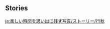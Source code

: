 {{EventTabs}}
==Stories==
{{TPRGT Story
|character          = Xingqiu
|time               = 2022-10-09
|zh                 = 
;今天是行秋的生日哦，我们快去为他庆祝吧！
:'''行秋：'''「他挺剑疾刺，接着…接着…」
:'''行秋：'''唔…这里该接什么动作好呢？想把打戏写得生动灵巧可真难。
:'''派蒙：'''这时候，当然是从亲身实践中找灵感啦。
:'''派蒙：'''看，那边有几个鬼鬼祟祟得家伙，我们去教训教训他们！
:'''行秋：'''好主意。
:……
:'''盗宝团成员：'''是…是你！少侠饶命，我们今天没干坏事啊&mdash;&mdash;
:'''派蒙：'''遛得好快！看来我派蒙的名号连盗宝团都知道啦，哼哼~
:'''派蒙：'''只可惜现成的素材就这么跑掉了…
:'''行秋：'''哈，原来是我的「老相识们」。
:'''行秋：'''有了，「他挺剑疾刺，那贼人招架不住，连退数步…」
:'''派蒙：'''欸？行秋进入了「噼咔」状态了！笔呢，笔呢，赶紧帮他记下来…
|dialogue_review_zh = 他挺剑疾刺，那贼人招架不住，连退数步…
|en                 =
;Today is [[Xingqiu]]'s birthday, let's go and celebrate with him!
:'''Xingqiu:''' "He swiftly unsheathed his sword, thrusting it forth, and then... and then..."
:'''Xingqiu:''' Hmm... What should the next action be? It's so hard to make fighting scenes lifelike and skillful...
:'''Paimon:''' If you're stuck, you should look for inspiration from a fight in person.
:'''Paimon:''' Look, there's some suspicious-looking guys over there. Let's go give them a lesson!
:'''Xingqiu:''' Good idea.
:...
:'''Treasure Hoarder:''' I&mdash;It's you! Have mercy, young master! We haven't done anything bad today...
:'''Paimon:''' He sure ran off fast! Looks like Paimon's name is well-known among the Treasure Hoarders, hehe~
:'''Paimon:''' But unfortunately, it looks like our inspiration source ran off just like that...
:'''Xingqiu:''' Hah, so they were my "old acquaintances."
:'''Xingqiu:''' I've got it. "He swiftly unsheathed his sword, thrusting it forth. The thief was immediately overwhelmed and backed up quickly..."
:'''Paimon:''' Oh? Xingqiu got into his "boom shaka-laka" zone! Pen, get a pen, help him write it down!
|dialogue_review_en = He swiftly unsheathed his sword, thrusting it forth. The thief was immediately overwhelmed and backed up quickly...
}}

[[ja:楽しい時間を思い出に残す写真/ストーリー/行秋]]